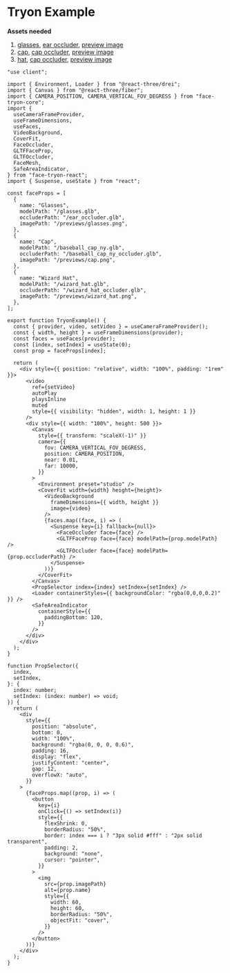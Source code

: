 
# Tryon Example

**Assets needed**

1. [glasses](/glasses.glb), [ear occluder](/ear_occluder.glb), [preview image](/previews/glasses.png)
2. [cap](/baseball_cap_ny.glb), [cap occluder](/baseball_cap_ny_occluder.glb), [preview image](/previews/cap.png)
3. [hat](/wizard_hat.glb), [cap occluder](/wizard_hat_occluder.glb), [preview image](/previews/wizard_hat.png)

```tsx
"use client";

import { Environment, Loader } from "@react-three/drei";
import { Canvas } from "@react-three/fiber";
import { CAMERA_POSITION, CAMERA_VERTICAL_FOV_DEGRESS } from "face-tryon-core";
import {
  useCameraFrameProvider,
  useFrameDimensions,
  useFaces,
  VideoBackground,
  CoverFit,
  FaceOccluder,
  GLTFFaceProp,
  GLTFOccluder,
  FaceMesh,
  SafeAreaIndicator,
} from "face-tryon-react";
import { Suspense, useState } from "react";

const faceProps = [
  {
    name: "Glasses",
    modelPath: "/glasses.glb",
    occluderPath: "/ear_occluder.glb",
    imagePath: "/previews/glasses.png",
  },
  {
    name: "Cap",
    modelPath: "/baseball_cap_ny.glb",
    occluderPath: "/baseball_cap_ny_occluder.glb",
    imagePath: "/previews/cap.png",
  },
  {
    name: "Wizard Hat",
    modelPath: "/wizard_hat.glb",
    occluderPath: "/wizard_hat_occluder.glb",
    imagePath: "/previews/wizard_hat.png",
  },
];

export function TryonExample() {
  const { provider, video, setVideo } = useCameraFrameProvider();
  const { width, height } = useFrameDimensions(provider);
  const faces = useFaces(provider);
  const [index, setIndex] = useState(0);
  const prop = faceProps[index];

  return (
    <div style={{ position: "relative", width: "100%", padding: "1rem" }}>
      <video
        ref={setVideo}
        autoPlay
        playsInline
        muted
        style={{ visibility: "hidden", width: 1, height: 1 }}
      />
      <div style={{ width: "100%", height: 500 }}>
        <Canvas
          style={{ transform: "scaleX(-1)" }}
          camera={{
            fov: CAMERA_VERTICAL_FOV_DEGRESS,
            position: CAMERA_POSITION,
            near: 0.01,
            far: 10000,
          }}
        >
          <Environment preset="studio" />
          <CoverFit width={width} height={height}>
            <VideoBackground
              frameDimensions={{ width, height }}
              image={video}
            />
            {faces.map((face, i) => (
              <Suspense key={i} fallback={null}>
                <FaceOccluder face={face} />
                <GLTFFaceProp face={face} modelPath={prop.modelPath} />
                <GLTFOccluder face={face} modelPath={prop.occluderPath} />
              </Suspense>
            ))}
          </CoverFit>
        </Canvas>
        <PropSelector index={index} setIndex={setIndex} />
        <Loader containerStyles={{ backgroundColor: "rgba(0,0,0,0.2)" }} />
        <SafeAreaIndicator
          containerStyle={{
            paddingBottom: 120,
          }}
        />
      </div>
    </div>
  );
}

function PropSelector({
  index,
  setIndex,
}: {
  index: number;
  setIndex: (index: number) => void;
}) {
  return (
    <div
      style={{
        position: "absolute",
        bottom: 0,
        width: "100%",
        background: "rgba(0, 0, 0, 0.6)",
        padding: 16,
        display: "flex",
        justifyContent: "center",
        gap: 12,
        overflowX: "auto",
      }}
    >
      {faceProps.map((prop, i) => (
        <button
          key={i}
          onClick={() => setIndex(i)}
          style={{
            flexShrink: 0,
            borderRadius: "50%",
            border: index === i ? "3px solid #fff" : "2px solid transparent",
            padding: 2,
            background: "none",
            cursor: "pointer",
          }}
        >
          <img
            src={prop.imagePath}
            alt={prop.name}
            style={{
              width: 60,
              height: 60,
              borderRadius: "50%",
              objectFit: "cover",
            }}
          />
        </button>
      ))}
    </div>
  );
}
```
